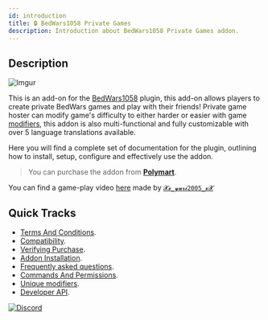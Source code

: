 ```yaml
---
id: introduction
title: 🔒 BedWars1058 Private Games
description: Introduction about BedWars1058 Private Games addon.
---
```


<head>
    <meta name="title" content="Mher Developement | BedWars1058 Private Games 🔒"></meta>
    <meta name="description" content="This is an add-on for the BedWars1058 plugin, this add-on allows players to create private BedWars games and play with their friends! Private game hoster can modify game's difficulty to either harder or easier with game modifiers."/>
    <meta name="keywords" content="mher,development,bukkit,bungeecord,bungee,spigot,polymart,minecraft,plugin,addon,developer,java,kotlin,gradle"/>
    <meta name="author" content="Mher Zaqaryan"/>
    <meta name="theme-color" content="#ffbf00"/>
    <meta property="og:image" content="https://docs.mher.club/img/products/private-games.png"/>
    <meta property="og:type" content="image/png"/>
    <meta property="og:image:width" content="72"/>
    <meta property="og:image:height" content="72"/>
</head>

## Description

![Imgur](https://imgur.com/szr5ZM6.png)

This is an add-on for the [BedWars1058](https://polymart.org/r/1152) plugin, this add-on allows players to create private BedWars games and play with their friends! Private game hoster can modify game's difficulty to either harder or easier with game [modifiers](general-information/unique-modifiers), this addon is also multi-functional and fully customizable with over 5 language translations available.

Here you will find a complete set of documentation for the plugin, outlining how to install, setup, configure and effectively use the addon.

> You can purchase the addon from **[Polymart](https://polymart.org/r/1620)**.

You can find a game-play video [here](https://www.youtube.com/watch?v=-WVmt6COhB0) made by [`𝓧𝔁_𝔂𝓾𝓻𝓲2005_𝔁𝓧`](https://polymart.org/u/5122)
## Quick Tracks

* [Terms And Conditions](terms-and-conditions).
* [Compatibility](compatibility).
* [Verifying Purchase](verify-purchase).
* [Addon Installation](addon-installation).
* [Frequently asked questions](general-information/frequently-asked-questions).
* [Commands And Permissions](general-information/commands-and-permissions).
* [Unique modifiers](general-information/unique-modifiers).
* [Developer API](developer-api/getting-started).

[![Discord](https://discord.com/api/guilds/728540110768832543/widget.png?style=banner2)](https://mher.club/discord)